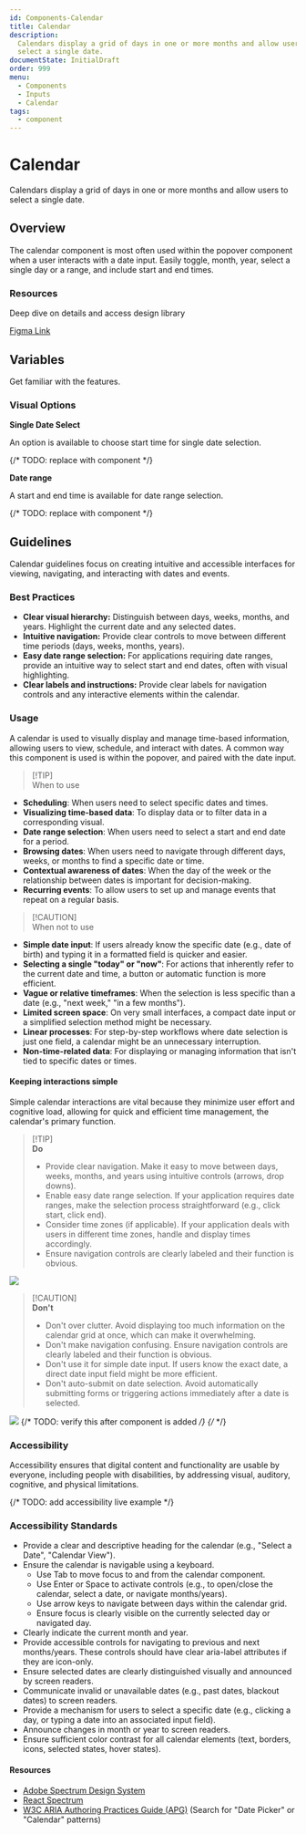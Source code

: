 ```yaml
---
id: Components-Calendar
title: Calendar
description:
  Calendars display a grid of days in one or more months and allow users to
  select a single date.
documentState: InitialDraft
order: 999
menu:
  - Components
  - Inputs
  - Calendar
tags:
  - component
---
```


# Calendar

Calendars display a grid of days in one or more months and allow users to select
a single date.

## Overview

The calendar component is most often used within the popover component when a
user interacts with a date input. Easily toggle, month, year, select a single
day or a range, and include start and end times.

### Resources

Deep dive on details and access design library

[Figma Link](https://www.figma.com/design/gHbAJGfcrCv7f2bgzUQgHq/NIMBUS-Guidelines?node-id=2470-15358&m=dev)

## Variables

Get familiar with the features.

### Visual Options

**Single Date Select**

An option is available to choose start time for single date selection.

{/* TODO: replace with component */}

**Date range**

A start and end time is available for date range selection.

{/* TODO: replace with component */}

## Guidelines

Calendar guidelines focus on creating intuitive and accessible interfaces for
viewing, navigating, and interacting with dates and events.

### Best Practices

- **Clear visual hierarchy:** Distinguish between days, weeks, months, and
  years. Highlight the current date and any selected dates.
- **Intuitive navigation:** Provide clear controls to move between different
  time periods (days, weeks, months, years).
- **Easy date range selection:** For applications requiring date ranges, provide
  an intuitive way to select start and end dates, often with visual
  highlighting.
- **Clear labels and instructions:** Provide clear labels for navigation
  controls and any interactive elements within the calendar.

### Usage

A calendar is used to visually display and manage time-based information,
allowing users to view, schedule, and interact with dates. A common way this
component is used is within the popover, and paired with the date input.

> [!TIP]\
> When to use

- **Scheduling**: When users need to select specific dates and times.
- **Visualizing time-based data**: To display data or to filter data in a
  corresponding visual.
- **Date range selection**: When users need to select a start and end date for a
  period.
- **Browsing dates**: When users need to navigate through different days, weeks,
  or months to find a specific date or time.
- **Contextual awareness of dates**: When the day of the week or the
  relationship between dates is important for decision-making.
- **Recurring events**: To allow users to set up and manage events that repeat
  on a regular basis.

> [!CAUTION]\
> When not to use

- **Simple date input**: If users already know the specific date (e.g., date of
  birth) and typing it in a formatted field is quicker and easier.
- **Selecting a single "today" or "now"**: For actions that inherently refer to
  the current date and time, a button or automatic function is more efficient.
- **Vague or relative timeframes**: When the selection is less specific than a
  date (e.g., "next week," "in a few months").
- **Limited screen space**: On very small interfaces, a compact date input or a
  simplified selection method might be necessary.
- **Linear processes**: For step-by-step workflows where date selection is just
  one field, a calendar might be an unnecessary interruption.
- **Non-time-related data**: For displaying or managing information that isn't
  tied to specific dates or times.

#### Keeping interactions simple

Simple calendar interactions are vital because they minimize user effort and
cognitive load, allowing for quick and efficient time management, the calendar's
primary function.

> [!TIP]\
> **Do**
>
> - Provide clear navigation. Make it easy to move between days, weeks, months,
>   and years using intuitive controls (arrows, drop downs).
> - Enable easy date range selection. If your application requires date ranges,
>   make the selection process straightforward (e.g., click start, click end).
> - Consider time zones (if applicable). If your application deals with users in
>   different time zones, handle and display times accordingly.
> - Ensure navigation controls are clearly labeled and their function is
>   obvious.

![](/images/calendar/calendar-interactions-do.png)

> [!CAUTION]\
> **Don't**
>
> - Don't over clutter. Avoid displaying too much information on the calendar
>   grid at once, which can make it overwhelming.
> - Don't make navigation confusing. Ensure navigation controls are clearly
>   labeled and their function is obvious.
> - Don't use it for simple date input. If users know the exact date, a direct
>   date input field might be more efficient.
> - Don't auto-submit on date selection. Avoid automatically submitting forms or
>   triggering actions immediately after a date is selected.

![](/images/calendar/calendar-interactions-dont.png)
{/* TODO: verify this after component is added */}
{/* <PropsTable id="Calendar" /> */}

### Accessibility

Accessibility ensures that digital content and functionality are usable by
everyone, including people with disabilities, by addressing visual, auditory,
cognitive, and physical limitations.

{/* TODO: add accessibility live example */}

### Accessibility Standards

- Provide a clear and descriptive heading for the calendar (e.g., "Select a
  Date", "Calendar View").
- Ensure the calendar is navigable using a keyboard.
  - Use Tab to move focus to and from the calendar component.
  - Use Enter or Space to activate controls (e.g., to open/close the calendar,
    select a date, or navigate months/years).
  - Use arrow keys to navigate between days within the calendar grid.
  - Ensure focus is clearly visible on the currently selected day or navigated
    day.
- Clearly indicate the current month and year.
- Provide accessible controls for navigating to previous and next months/years.
  These controls should have clear aria-label attributes if they are icon-only.
- Ensure selected dates are clearly distinguished visually and announced by
  screen readers.
- Communicate invalid or unavailable dates (e.g., past dates, blackout dates) to
  screen readers.
- Provide a mechanism for users to select a specific date (e.g., clicking a day,
  or typing a date into an associated input field).
- Announce changes in month or year to screen readers.
- Ensure sufficient color contrast for all calendar elements (text, borders,
  icons, selected states, hover states).

#### Resources

- [Adobe Spectrum Design System](https://spectrum.adobe.com/)
- [React Spectrum](https://react-spectrum.adobe.com/react-spectrum/index.html)
- [W3C ARIA Authoring Practices Guide (APG)](https://www.w3.org/WAI/ARIA/apg/)
  (Search for "Date Picker" or "Calendar" patterns)

